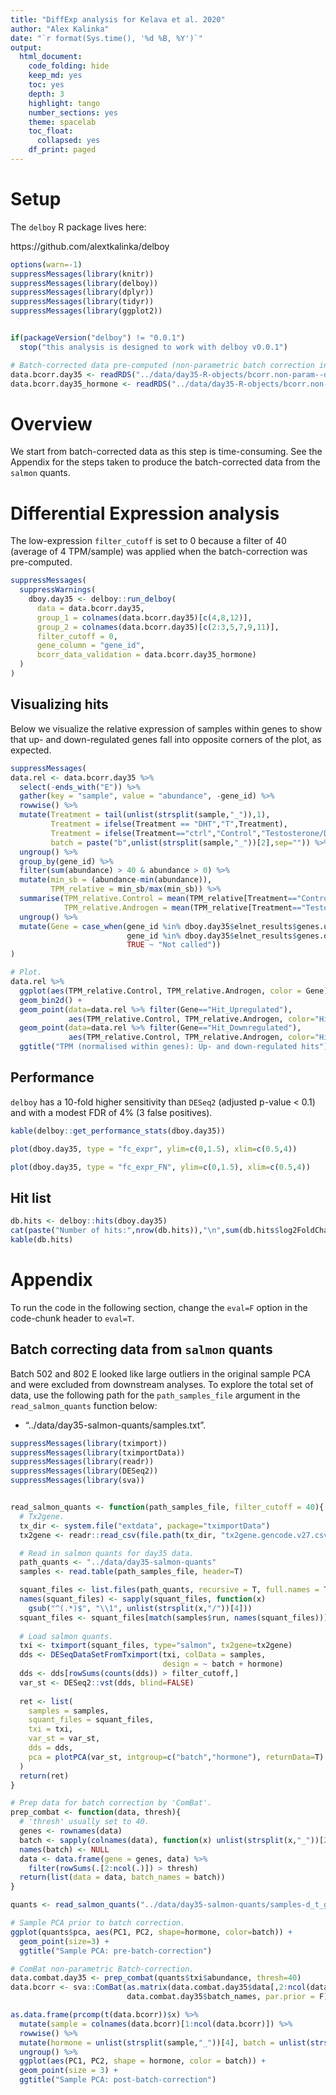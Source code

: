 ```yaml
---
title: "DiffExp analysis for Kelava et al. 2020"
author: "Alex Kalinka"
date: "`r format(Sys.time(), '%d %B, %Y')`"
output:
  html_document:
    code_folding: hide
    keep_md: yes
    toc: yes
    depth: 3
    highlight: tango
    number_sections: yes
    theme: spacelab
    toc_float:
      collapsed: yes
    df_print: paged
---
```


# Setup

The `delboy` R package lives here:

https://github.com/alextkalinka/delboy

```r
options(warn=-1)
suppressMessages(library(knitr))
suppressMessages(library(delboy))
suppressMessages(library(dplyr))
suppressMessages(library(tidyr))
suppressMessages(library(ggplot2))


if(packageVersion("delboy") != "0.0.1")
  stop("this analysis is designed to work with delboy v0.0.1")

# Batch-corrected data pre-computed (non-parametric batch correction in sva::ComBat is very slow).
data.bcorr.day35 <- readRDS("../data/day35-R-objects/bcorr.non-param--day35.rds")
data.bcorr.day35_hormone <- readRDS("../data/day35-R-objects/bcorr.non-param--day35-hormone.rds")

```

# Overview

We start from batch-corrected data as this step is time-consuming. See the Appendix for the steps taken to produce the batch-corrected data from the `salmon` quants.

# Differential Expression analysis

The low-expression `filter_cutoff` is set to 0 because a filter of 40 (average of 4 TPM/sample) was applied when the batch-correction was pre-computed.

```r
suppressMessages(
  suppressWarnings(
    dboy.day35 <- delboy::run_delboy(
      data = data.bcorr.day35,
      group_1 = colnames(data.bcorr.day35)[c(4,8,12)],
      group_2 = colnames(data.bcorr.day35)[c(2:3,5,7,9,11)],
      filter_cutoff = 0,
      gene_column = "gene_id",
      bcorr_data_validation = data.bcorr.day35_hormone)
  )
)

```

## Visualizing hits

Below we visualize the relative expression of samples within genes to show that up- and down-regulated genes fall into opposite corners of the plot, as expected.

```r
suppressMessages(
data.rel <- data.bcorr.day35 %>%
  select(-ends_with("E")) %>%
  gather(key = "sample", value = "abundance", -gene_id) %>%
  rowwise() %>%
  mutate(Treatment = tail(unlist(strsplit(sample,"_")),1),
         Treatment = ifelse(Treatment == "DHT","T",Treatment),
         Treatment = ifelse(Treatment=="ctrl","Control","Testosterone/DHT"),
         batch = paste("b",unlist(strsplit(sample,"_"))[2],sep="")) %>%
  ungroup() %>%
  group_by(gene_id) %>%
  filter(sum(abundance) > 40 & abundance > 0) %>%
  mutate(min_sb = (abundance-min(abundance)),
         TPM_relative = min_sb/max(min_sb)) %>%
  summarise(TPM_relative.Control = mean(TPM_relative[Treatment=="Control"]),
            TPM_relative.Androgen = mean(TPM_relative[Treatment=="Testosterone/DHT"])) %>%
  ungroup() %>%
  mutate(Gene = case_when(gene_id %in% dboy.day35$elnet_results$genes.up ~ "Hit_Upregulated",
                          gene_id %in% dboy.day35$elnet_results$genes.down ~ "Hit_Downregulated",
                          TRUE ~ "Not called"))
)

# Plot.
data.rel %>%
  ggplot(aes(TPM_relative.Control, TPM_relative.Androgen, color = Gene)) +
  geom_bin2d() +
  geom_point(data=data.rel %>% filter(Gene=="Hit_Upregulated"),
             aes(TPM_relative.Control, TPM_relative.Androgen, color="Hit_Upregulated")) +
  geom_point(data=data.rel %>% filter(Gene=="Hit_Downregulated"),
             aes(TPM_relative.Control, TPM_relative.Androgen, color="Hit_Downregulated")) +
  ggtitle("TPM (normalised within genes): Up- and down-regulated hits")

```

## Performance

`delboy` has a 10-fold higher sensitivity than `DESeq2` (adjusted p-value < 0.1) and with a modest FDR of 4% (3 false positives).

```r
kable(delboy::get_performance_stats(dboy.day35))

plot(dboy.day35, type = "fc_expr", ylim=c(0,1.5), xlim=c(0.5,4))

plot(dboy.day35, type = "fc_expr_FN", ylim=c(0,1.5), xlim=c(0.5,4))

```

## Hit list

```r
db.hits <- delboy::hits(dboy.day35)
cat(paste("Number of hits:",nrow(db.hits)),"\n",sum(db.hits$log2FoldChange > 0),"up-regulated\n",sum(db.hits$log2FoldChange < 0),"down-regulated\n\n")
kable(db.hits)

```

# Appendix

To run the code in the following section, change the `eval=F` option in the code-chunk header to `eval=T`.

## Batch correcting data from `salmon` quants

Batch 502 and 802 E looked like large outliers in the original sample PCA and were excluded from downstream analyses. To explore the total set of data, use the following path for the `path_samples_file` argument in the `read_salmon_quants` function below:

* "../data/day35-salmon-quants/samples.txt".

```r
suppressMessages(library(tximport))
suppressMessages(library(tximportData))
suppressMessages(library(readr))
suppressMessages(library(DESeq2))
suppressMessages(library(sva))


read_salmon_quants <- function(path_samples_file, filter_cutoff = 40){
  # Tx2gene.
  tx_dir <- system.file("extdata", package="tximportData")
  tx2gene <- readr::read_csv(file.path(tx_dir, "tx2gene.gencode.v27.csv"))

  # Read in salmon quants for day35 data.
  path_quants <- "../data/day35-salmon-quants"
  samples <- read.table(path_samples_file, header=T)

  squant_files <- list.files(path_quants, recursive = T, full.names = T, pattern = "quant.sf")
  names(squant_files) <- sapply(squant_files, function(x) 
    gsub("^(.*)$", "\\1", unlist(strsplit(x,"/"))[4]))
  squant_files <- squant_files[match(samples$run, names(squant_files))]
  
  # Load salmon quants.
  txi <- tximport(squant_files, type="salmon", tx2gene=tx2gene)
  dds <- DESeqDataSetFromTximport(txi, colData = samples, 
                                  design = ~ batch + hormone)
  dds <- dds[rowSums(counts(dds)) > filter_cutoff,]
  var_st <- DESeq2::vst(dds, blind=FALSE)
  
  ret <- list(
    samples = samples,
    squant_files = squant_files,
    txi = txi,
    var_st = var_st,
    dds = dds,
    pca = plotPCA(var_st, intgroup=c("batch","hormone"), returnData=T)
  )
  return(ret)
}

# Prep data for batch correction by 'ComBat'.
prep_combat <- function(data, thresh){
  # 'thresh' usually set to 40.
  genes <- rownames(data)
  batch <- sapply(colnames(data), function(x) unlist(strsplit(x,"_"))[2])
  names(batch) <- NULL
  data <- data.frame(gene = genes, data) %>%
    filter(rowSums(.[2:ncol(.)]) > thresh)
  return(list(data = data, batch_names = batch))
}

quants <- read_salmon_quants("../data/day35-salmon-quants/samples-d_t_grouped.txt")

# Sample PCA prior to batch correction.
ggplot(quants$pca, aes(PC1, PC2, shape=hormone, color=batch)) + 
  geom_point(size=3) +
  ggtitle("Sample PCA: pre-batch-correction")

# ComBat non-parametric Batch-correction.
data.combat.day35 <- prep_combat(quants$txi$abundance, thresh=40)
data.bcorr <- sva::ComBat(as.matrix(data.combat.day35$data[,2:ncol(data.combat.day35$data)]),
                          data.combat.day35$batch_names, par.prior = F)

as.data.frame(prcomp(t(data.bcorr))$x) %>%
  mutate(sample = colnames(data.bcorr)[1:ncol(data.bcorr)]) %>%
  rowwise() %>%
  mutate(hormone = unlist(strsplit(sample,"_"))[4], batch = unlist(strsplit(sample,"_"))[2]) %>%
  ungroup() %>%
  ggplot(aes(PC1, PC2, shape = hormone, color = batch)) +
  geom_point(size = 3) +
  ggtitle("Sample PCA: post-batch-correction")

```


